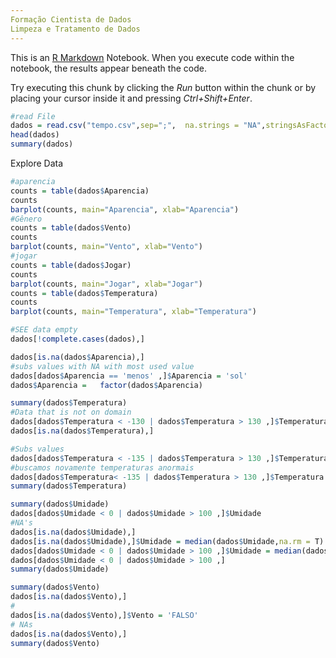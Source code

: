 ```yaml
---
Formação Cientista de Dados
Limpeza e Tratamento de Dados
---
```

This is an [R Markdown](http://rmarkdown.rstudio.com) Notebook. When you execute code within the notebook, the results appear beneath the code. 

Try executing this chunk by clicking the *Run* button within the chunk or by placing your cursor inside it and pressing *Ctrl+Shift+Enter*. 

```r
#read File
dados = read.csv("tempo.csv",sep=";",  na.strings = "NA",stringsAsFactors=T)
head(dados)
summary(dados)
```
Explore Data

```r
#aparencia
counts = table(dados$Aparencia)
counts
barplot(counts, main="Aparencia", xlab="Aparencia")
#Gênero
counts = table(dados$Vento)
counts
barplot(counts, main="Vento", xlab="Vento")
#jogar
counts = table(dados$Jogar)
counts
barplot(counts, main="Jogar", xlab="Jogar")
counts = table(dados$Temperatura)
counts
barplot(counts, main="Temperatura", xlab="Temperatura")

```




```r
#SEE data empty
dados[!complete.cases(dados),]
```
```r
dados[is.na(dados$Aparencia),]
#subs values with NA with most used value
dados[dados$Aparencia == 'menos' ,]$Aparencia = 'sol' 
dados$Aparencia =   factor(dados$Aparencia)
```


```r
summary(dados$Temperatura)
#Data that is not on domain
dados[dados$Temperatura < -130 | dados$Temperatura > 130 ,]$Temperatura
dados[is.na(dados$Temperatura),]
```


```r
#Subs values 
dados[dados$Temperatura < -135 | dados$Temperatura > 130 ,]$Temperatura = median(dados$Temperatura) 
#buscamos novamente temperaturas anormais
dados[dados$Temperatura< -135 | dados$Temperatura > 130 ,]$Temperatura
summary(dados$Temperatura)
```

```r
summary(dados$Umidade)
dados[dados$Umidade < 0 | dados$Umidade > 100 ,]$Umidade
#NA's
dados[is.na(dados$Umidade),]
dados[is.na(dados$Umidade),]$Umidade = median(dados$Umidade,na.rm = T)
dados[dados$Umidade < 0 | dados$Umidade > 100 ,]$Umidade = median(dados$Umidade) 
dados[dados$Umidade < 0 | dados$Umidade > 100 ,]
summary(dados$Umidade)
```

```r
summary(dados$Vento)
dados[is.na(dados$Vento),]
#
dados[is.na(dados$Vento),]$Vento = 'FALSO'
# NAs
dados[is.na(dados$Vento),]
summary(dados$Vento)
```

